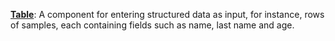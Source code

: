 **[Table](/build-custom-tools/user-inputs/table)**: 
A component for entering structured data as input, 
for instance, rows of samples, each containing fields such as name, last name and age.